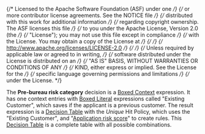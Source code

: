 {/* Licensed to the Apache Software Foundation (ASF) under one */}
{/* or more contributor license agreements. See the NOTICE file */}
{/* distributed with this work for additional information */}
{/* regarding copyright ownership. The ASF licenses this file */}
{/* to you under the Apache License, Version 2.0 (the */}
{/* "License"); you may not use this file except in compliance */}
{/* with the License. You may obtain a copy of the License at */}
{/*  */}
{/* http://www.apache.org/licenses/LICENSE-2.0 */}
{/*  */}
{/* Unless required by applicable law or agreed to in writing, */}
{/* software distributed under the License is distributed on an */}
{/* "AS IS" BASIS, WITHOUT WARRANTIES OR CONDITIONS OF ANY */}
{/* KIND, either express or implied. See the License for the */}
{/* specific language governing permissions and limitations */}
{/* under the License. */}


<Meta
  title="Use cases/Loan Originations/Bureau Strategy Decision Service/Pre Bureau Risk Category"
  of={PreBureauRiskCategory}
/>

The **Pre-bureau risk category** decision is a
[Boxed Context](/docs/boxed-expressions-context--overview) expression.
It has one context entries with [Boxed Literal](/docs/boxed-expressions-literal--overview)
expressions called "Existing Customer", which saves if the applicant is a previous customer.
The result expression is a
[Decision Table](/docs/boxed-expressions-decision-table--overview) with
the _Unique_ Hit Policy, which uses the "Existing Customer", and
"[Application risk score](/docs/use-cases-loan-originations-application-risk-score--overview)"
to create rules. This [Decision Table](/docs/boxed-expressions-decision-table--overview)
is a complete table with all possible combinations.

<Story of={PreBureauRiskCategory.Expression} />
